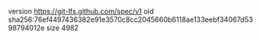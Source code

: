 version https://git-lfs.github.com/spec/v1
oid sha256:76ef4497436382e91e3570c8cc2045660b6118ae133eebf34067d5398794012e
size 4982
